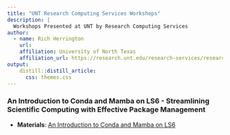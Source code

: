 ```yaml
---
title: "UNT Research Computing Services Workshops"
description: |
  Workshops Presented at UNT by Research Computing Services
author:
  - name: Rich Herrington 
    url: 
    affiliation: University of North Texas
    affiliation_url: https://research.unt.edu/research-services/research-computing
output: 
    distill::distill_article:
      css: themes.css
---
```


### An Introduction to Conda and Mamba on LS6 - Streamlining Scientific Computing with Effective Package Management

- **Materials**: [An Introduction to Conda and Mamba on LS6](https://richherr.github.io/UNT_workshops/conda_ls6.html#/title-slide)





